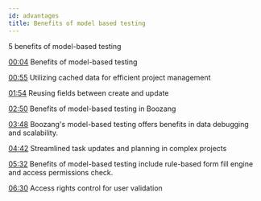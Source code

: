 ```yaml
---
id: advantages
title: Benefits of model based testing
---
```



<YouTubeEmbed embedId="UD-RW3lFc2c">5 benefits of model-based testing</YouTubeEmbed>

[00:04](https://www.youtube.com/watch?v=UD-RW3lFc2c&t=4) Benefits of model-based testing

[00:55](https://www.youtube.com/watch?v=UD-RW3lFc2c&t=55) Utilizing cached data for efficient project management

[01:54](https://www.youtube.com/watch?v=UD-RW3lFc2c&t=114) Reusing fields between create and update

[02:50](https://www.youtube.com/watch?v=UD-RW3lFc2c&t=170) Benefits of model-based testing in Boozang

[03:48](https://www.youtube.com/watch?v=UD-RW3lFc2c&t=228) Boozang's model-based testing offers benefits in data debugging and scalability.

[04:42](https://www.youtube.com/watch?v=UD-RW3lFc2c&t=282) Streamlined task updates and planning in complex projects

[05:32](https://www.youtube.com/watch?v=UD-RW3lFc2c&t=332) Benefits of model-based testing include rule-based form fill engine and access permissions check.

[06:30](https://www.youtube.com/watch?v=UD-RW3lFc2c&t=390) Access rights control for user validation

